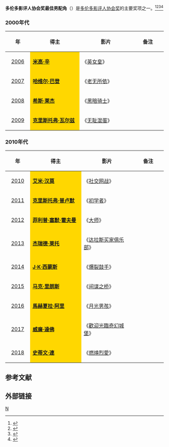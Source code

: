 {{noteTA
|G1=Movie
|G2=Show
|1=zh:英女皇;zh-hans:女王;zh-hk:英女皇;zh-tw:黛妃與女皇;zh-sg:王妃与我;
|2=zh-hk:基爸愛留情;zh-hans:初学者;zh-tw:新手人生;
}}
'''多伦多影评人协会奖最佳男配角'''（{{lang-en|'''Toronto Film Critics Association Award for Best Supporting Actor'''}}）是[[多伦多影评人协会|多伦多影评人协会奖]]的主要奖项之一。<ref>{{cite web |url=http://ent.sina.com.cn/m/f/2013-12-20/18334065420.shtml |title=《醉乡民谣》逆袭多伦多影评人协会奖 |accessdate=2013 |publisher=新浪网 |work= |language=zh-hans |archive-date=2014-04-07 |archive-url=https://web.archive.org/web/20140407080847/http://ent.sina.com.cn/m/f/2013-12-20/18334065420.shtml |dead-url=no }}</ref><ref>{{cite web |url=http://ent.163.com/12/1220/07/8J5D9SG5000300B1.html |title=多伦多影评人协会奖公布 《大师》获最佳影片 |accessdate=2012 |publisher=网易 |work= |language=zh-hans |archive-url=https://web.archive.org/web/20140407085806/http://ent.163.com/12/1220/07/8J5D9SG5000300B1.html |archive-date=2014-04-07 |dead-url=yes }}</ref><ref>{{cite web |url=http://ent.sina.com.cn/m/f/2010-12-16/14433179018.shtml |title=多伦多影评人协会奖揭晓 《社交网战》大满贯 |accessdate=2010 |publisher=新浪网 |work= |language=zh-hans |archive-date=2014-03-24 |archive-url=https://web.archive.org/web/20140324053357/http://ent.sina.com.cn/m/f/2010-12-16/14433179018.shtml |dead-url=no }}</ref><ref>{{cite web|url=http://www.022net.com/2012/12-19/446044293350874.html|title=多伦多影评人协会奖揭晓 《大师》获最佳影片|accessdate=2012|publisher=人民网|work=|language=zh-hans|deadurl=yes|archiveurl=https://web.archive.org/web/20160304194546/http://www.022net.com/2012/12-19/446044293350874.html|archivedate=2016-03-04}}</ref>

=== 2000年代 ===
{| class="wikitable" width="95%" cellpadding="5"
|-
!width="100"|年
!width="350"|得主
!width="350"|影片
!width="200"|备注
|-
|style="text-align:center;"| [[2006年多伦多影评人协会奖|2006]] ||  style="background:#FFD700;" |'''[[米高·辛|米高·辛]]''' ||《[[英女皇_(电影)|英女皇]]》  ||  
|-
|style="text-align:center;"| [[2007年多伦多影评人协会奖|2007]] ||  style="background:#FFD700;" |'''[[哈维尔·巴登|哈维尔·巴登]]''' || 《[[老无所依|老无所依]]》 ||  
|-
|style="text-align:center;"| [[2008年多伦多影评人协会奖|2008]] ||  style="background:#FFD700;" |'''[[希斯·莱杰|希斯·莱杰]]''' || 《[[黑暗骑士|黑暗骑士]]》 ||  
|-
|style="text-align:center;"| [[2009年多伦多影评人协会奖|2009]] ||  style="background:#FFD700;" |'''[[克里斯托弗·瓦尔兹|克里斯托弗·瓦尔兹]]''' || 《[[无耻混蛋|无耻混蛋]]》 ||  
|}

=== 2010年代 ===
{| class="wikitable" width="95%" cellpadding="5"
|-
!width="100"|年
!width="350"|得主
!width="350"|影片
!width="200"|备注
|-
|style="text-align:center;"| [[2010年多伦多影评人协会奖|2010]] ||  style="background:#FFD700;" | '''[[艾米·汉莫|艾米·汉莫]]''' || 《[[社交网战|社交网战]]》 ||  
|-
|style="text-align:center;"| [[2011年多伦多影评人协会奖|2011]] ||  style="background:#FFD700;" | '''[[克里斯托弗·普卢默|克里斯托弗·普卢默]]''' || 《[[初学者|初学者]]》 ||  
|-
|style="text-align:center;"| [[2012年多伦多影评人协会奖|2012]] ||  style="background:#FFD700;" | '''[[菲利普·塞默·霍夫曼|菲利普·塞默·霍夫曼]]'''||《[[大师_(电影)|大师]]》  || 
|-
|style="text-align:center;"| [[2013年多伦多影评人协会奖|2013]] ||  style="background:#FFD700;" |'''[[杰瑞德·莱托|杰瑞德·莱托]]''' || 《[[达拉斯买家俱乐部|达拉斯买家俱乐部]]》 ||  
|-
|style="text-align:center;"| [[2014年多伦多影评人协会奖|2014]] ||  style="background:#FFD700;" | '''[[J·K·西蒙斯|J·K·西蒙斯]]''' || 《[[爆裂鼓手|爆裂鼓手]]》 ||  
|-
|style="text-align:center;"| [[2015年多伦多影评人协会奖|2015]] ||  style="background:#FFD700;" | '''[[马克·里朗斯|马克·里朗斯]]''' || 《[[间谍之桥|间谍之桥]]》 ||  
|-
|style="text-align:center;"| [[2016年多伦多影评人协会奖|2016]] ||  style="background:#FFD700;" | '''[[馬赫夏拉·阿里|馬赫夏拉·阿里]]'''||《[[月光男孩|月光男孩]]》  || 
|-
|style="text-align:center;"| [[2017年多伦多影评人协会奖|2017]] ||  style="background:#FFD700;" |'''[[威廉·達佛|威廉·達佛]]''' || 《[[歡迎光臨奇幻城堡|歡迎光臨奇幻城堡]]》 ||  
|-
|style="text-align:center;"| [[2018年多伦多影评人协会奖|2018]] ||  style="background:#FFD700;" |'''[[史蒂文·連|史蒂文·連]]''' || 《[[燃燒烈愛|燃燒烈愛]]》 ||  
|}

==参考文献==
{{reflist}}

== 外部链接 ==
{{多伦多影评人协会奖}}

[[Category:多伦多影评人协会奖|N]]